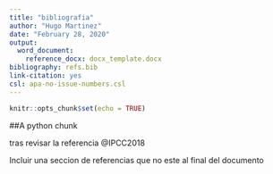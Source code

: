 ```yaml
---
title: "bibliografia"
author: "Hugo Martinez"
date: "February 28, 2020"
output: 
  word_document:
    reference_docx: docx_template.docx
bibliography: refs.bib
link-citation: yes
csl: apa-no-issue-numbers.csl
---
```


```r
knitr::opts_chunk$set(echo = TRUE)
```

##A python chunk

tras revisar la referencia @IPCC2018

Incluir una seccion de referencias que no este al final del documento 

<div id="reds"></div>

